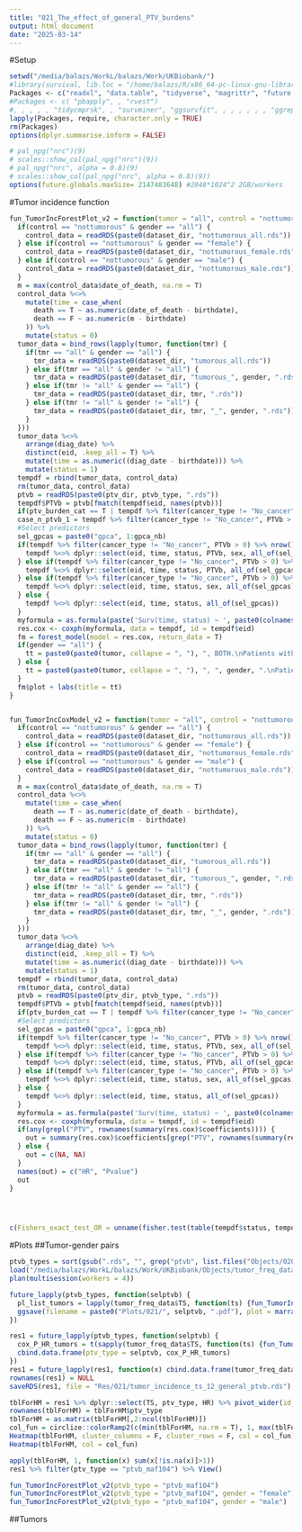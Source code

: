 ```yaml
---
title: "021_The_effect_of_general_PTV_burdens"
output: html_document
date: "2025-03-14"
---
```


#Setup

```r
setwd("/media/balazs/WorkL/balazs/Work/UKBiobank/")
#library(survival, lib.loc = "/home/balazs/R/x86_64-pc-linux-gnu-library/4.3")
Packages <- c("readxl", "data.table", "tidyverse", "magrittr", "future.apply", "fastmatch", "clusterProfiler", "org.Hs.eg.db", "Rfast", "hgnc", "survival", "forestmodel", "gridExtra", "ggpubr", "ComplexHeatmap")
#Packages <- c( "pbapply", , "rvest")
#, , , , , "tidycmprsk", , "survminer", "ggsurvfit", , , , , , , "ggrepel", "ggsci", "scales", , "circlize" "fastmatch", "h2o", , , "protr", , , "networkD3", , , "Biostrings", , )
lapply(Packages, require, character.only = TRUE)
rm(Packages)
options(dplyr.summarise.inform = FALSE)

# pal_npg("nrc")(9)
# scales::show_col(pal_npg("nrc")(9))
# pal_npg("nrc", alpha = 0.8)(9)
# scales::show_col(pal_npg("nrc", alpha = 0.8)(9))
options(future.globals.maxSize= 2147483648) #2048*1024^2 2GB/workers
```

#Tumor incidence function

```r
fun_TumorIncForestPlot_v2 = function(tumor = "all", control = "nottumorous", gender = "all", ptvb_type = "ptvb", ptv_burden_cat = FALSE, gpca_nb = 10, dataset_dir = "/media/balazs/WorkL/balazs/Work/UKBiobank/Objects/000_Sub_datasets/", ptv_dir = "/media/balazs/WorkL/balazs/Work/UKBiobank/Objects/020/PTVs/") {
  if(control == "nottumorous" & gender == "all") {
    control_data = readRDS(paste0(dataset_dir, "nottumorous_all.rds"))
  } else if(control == "nottumorous" & gender == "female") {
    control_data = readRDS(paste0(dataset_dir, "nottumorous_female.rds"))
  } else if(control == "nottumorous" & gender == "male") {
    control_data = readRDS(paste0(dataset_dir, "nottumorous_male.rds"))
  }
  m = max(control_data$date_of_death, na.rm = T)
  control_data %<>% 
    mutate(time = case_when(
      death == T ~ as.numeric(date_of_death - birthdate),
      death == F ~ as.numeric(m - birthdate)
    )) %>% 
    mutate(status = 0)
  tumor_data = bind_rows(lapply(tumor, function(tmr) {
    if(tmr == "all" & gender == "all") {
      tmr_data = readRDS(paste0(dataset_dir, "tumorous_all.rds"))
    } else if(tmr == "all" & gender != "all") {
      tmr_data = readRDS(paste0(dataset_dir, "tumorous_", gender, ".rds"))
    } else if(tmr != "all" & gender == "all") {
      tmr_data = readRDS(paste0(dataset_dir, tmr, ".rds"))
    } else if(tmr != "all" & gender != "all") {
      tmr_data = readRDS(paste0(dataset_dir, tmr, "_", gender, ".rds"))
    }
  }))
  tumor_data %<>% 
    arrange(diag_date) %>% 
    distinct(eid, .keep_all = T) %>% 
    mutate(time = as.numeric((diag_date - birthdate))) %>% 
    mutate(status = 1)
  tempdf = rbind(tumor_data, control_data)
  rm(tumor_data, control_data)
  ptvb = readRDS(paste0(ptv_dir, ptvb_type, ".rds"))
  tempdf$PTVb = ptvb[fmatch(tempdf$eid, names(ptvb))]
  if(ptv_burden_cat == T | tempdf %>% filter(cancer_type != "No_cancer") %>% pull(PTVb) %>% unique() %>% length() < 5) {tempdf$PTVb = as.factor(ifelse(tempdf$PTVb == 0, 0, 1))}
  case_n_ptvb_1 = tempdf %>% filter(cancer_type != "No_cancer", PTVb > 0) %>% nrow()
  #Select predictors
  sel_gpcas = paste0("gpca", 1:gpca_nb)
  if(tempdf %>% filter(cancer_type != "No_cancer", PTVb > 0) %>% nrow() > 0 & gender == "all") {
    tempdf %<>% dplyr::select(eid, time, status, PTVb, sex, all_of(sel_gpcas))
  } else if(tempdf %>% filter(cancer_type != "No_cancer", PTVb > 0) %>% nrow() > 0 & gender != "all") {
    tempdf %<>% dplyr::select(eid, time, status, PTVb, all_of(sel_gpcas))
  } else if(tempdf %>% filter(cancer_type != "No_cancer", PTVb > 0) %>% nrow() == 0 & gender == "all") {
    tempdf %<>% dplyr::select(eid, time, status, sex, all_of(sel_gpcas))
  } else {
    tempdf %<>% dplyr::select(eid, time, status, all_of(sel_gpcas))
  }
  myformula = as.formula(paste('Surv(time, status) ~ ', paste0(colnames(tempdf)[4:ncol(tempdf)], collapse = "+")))
  res.cox <- coxph(myformula, data = tempdf, id = tempdf$eid)
  fm = forest_model(model = res.cox, return_data = T)
  if(gender == "all") {
    tt = paste0(paste0(tumor, collapse = ", "), ", BOTH.\nPatients with PTV in case group: ", case_n_ptvb_1)
  } else {
    tt = paste0(paste0(tumor, collapse = ", "), ", ", gender, ".\nPatients with PTV in case group: ", case_n_ptvb_1)
  }
  fm$plot + labs(title = tt)
}


fun_TumorIncCoxModel_v2 = function(tumor = "all", control = "nottumorous", gender = "all", ptvb_type = "ptvb", ptv_burden_cat = FALSE, gpca_nb = 10, dataset_dir = "/media/balazs/WorkL/balazs/Work/UKBiobank/Objects/000_Sub_datasets/", ptv_dir = "/media/balazs/WorkL/balazs/Work/UKBiobank/Objects/020/PTVs/") {
  if(control == "nottumorous" & gender == "all") {
    control_data = readRDS(paste0(dataset_dir, "nottumorous_all.rds"))
  } else if(control == "nottumorous" & gender == "female") {
    control_data = readRDS(paste0(dataset_dir, "nottumorous_female.rds"))
  } else if(control == "nottumorous" & gender == "male") {
    control_data = readRDS(paste0(dataset_dir, "nottumorous_male.rds"))
  }
  m = max(control_data$date_of_death, na.rm = T)
  control_data %<>% 
    mutate(time = case_when(
      death == T ~ as.numeric(date_of_death - birthdate),
      death == F ~ as.numeric(m - birthdate)
    )) %>% 
    mutate(status = 0)
  tumor_data = bind_rows(lapply(tumor, function(tmr) {
    if(tmr == "all" & gender == "all") {
      tmr_data = readRDS(paste0(dataset_dir, "tumorous_all.rds"))
    } else if(tmr == "all" & gender != "all") {
      tmr_data = readRDS(paste0(dataset_dir, "tumorous_", gender, ".rds"))
    } else if(tmr != "all" & gender == "all") {
      tmr_data = readRDS(paste0(dataset_dir, tmr, ".rds"))
    } else if(tmr != "all" & gender != "all") {
      tmr_data = readRDS(paste0(dataset_dir, tmr, "_", gender, ".rds"))
    }
  }))
  tumor_data %<>% 
    arrange(diag_date) %>% 
    distinct(eid, .keep_all = T) %>% 
    mutate(time = as.numeric((diag_date - birthdate))) %>% 
    mutate(status = 1)
  tempdf = rbind(tumor_data, control_data)
  rm(tumor_data, control_data)
  ptvb = readRDS(paste0(ptv_dir, ptvb_type, ".rds"))
  tempdf$PTVb = ptvb[fmatch(tempdf$eid, names(ptvb))]
  if(ptv_burden_cat == T | tempdf %>% filter(cancer_type != "No_cancer") %>% pull(PTVb) %>% unique() %>% length() < 5) {tempdf$PTVb = as.factor(ifelse(tempdf$PTVb == 0, 0, 1))}
  #Select predictors
  sel_gpcas = paste0("gpca", 1:gpca_nb)
  if(tempdf %>% filter(cancer_type != "No_cancer", PTVb > 0) %>% nrow() > 0 & gender == "all") {
    tempdf %<>% dplyr::select(eid, time, status, PTVb, sex, all_of(sel_gpcas))
  } else if(tempdf %>% filter(cancer_type != "No_cancer", PTVb > 0) %>% nrow() > 0 & gender != "all") {
    tempdf %<>% dplyr::select(eid, time, status, PTVb, all_of(sel_gpcas))
  } else if(tempdf %>% filter(cancer_type != "No_cancer", PTVb > 0) %>% nrow() == 0 & gender == "all") {
    tempdf %<>% dplyr::select(eid, time, status, sex, all_of(sel_gpcas))
  } else {
    tempdf %<>% dplyr::select(eid, time, status, all_of(sel_gpcas))
  }
  myformula = as.formula(paste('Surv(time, status) ~ ', paste0(colnames(tempdf)[4:ncol(tempdf)], collapse = "+")))
  res.cox <- coxph(myformula, data = tempdf, id = tempdf$eid)
  if(any(grepl("PTV", rownames(summary(res.cox)$coefficients)))) {
    out = summary(res.cox)$coefficients[grep("PTV", rownames(summary(res.cox)$coefficients), value = T),c("exp(coef)","Pr(>|z|)")]
  } else {
    out = c(NA, NA)
  }
  names(out) = c("HR", "Pvalue")
  out
}




c(Fishers_exact_test_OR = unname(fisher.test(table(tempdf$status, tempdf$PTVb))$estimate), Fishers_exact_test_P = fisher.test(table(tempdf$status, tempdf$PTVb))$p.value)
```

#Plots
##Tumor-gender pairs

```r
ptvb_types = sort(gsub(".rds", "", grep("ptvb", list.files("Objects/020/PTVs/"), value = T)))
load("/media/balazs/WorkL/balazs/Work/UKBiobank/Objects/tumor_freq_data")
plan(multisession(workers = 4))

future_lapply(ptvb_types, function(selptvb) {
  pl_list_tumors = lapply(tumor_freq_data$TS, function(ts) {fun_TumorIncForestPlot_v2(tumor = strsplit(ts, "_")[[1]][1], gender = strsplit(ts, "_")[[1]][2], ptvb_type = selptvb)})
  ggsave(filename = paste0("Plots/021/", selptvb, ".pdf"), plot = marrangeGrob(pl_list_tumors, nrow=1, ncol=1), width = 21, height = 21)
})

res1 = future_lapply(ptvb_types, function(selptvb) {
  cox_P_HR_tumors = t(sapply(tumor_freq_data$TS, function(ts) {fun_TumorIncCoxModel_v2(tumor = strsplit(ts, "_")[[1]][1], gender = strsplit(ts, "_")[[1]][2], ptvb_type = selptvb)}))
  cbind.data.frame(ptv_type = selptvb, cox_P_HR_tumors)
})
res1 = future_lapply(res1, function(x) cbind.data.frame(tumor_freq_data, x)) %>% bind_rows()
rownames(res1) = NULL
saveRDS(res1, file = "Res/021/tumor_incidence_ts_12_general_ptvb.rds")

tblForHM = res1 %>% dplyr::select(TS, ptv_type, HR) %>% pivot_wider(id_cols = ptv_type, names_from = TS, values_from = HR) %>% as.data.frame()
rownames(tblForHM) = tblForHM$ptv_type
tblForHM = as.matrix(tblForHM[,2:ncol(tblForHM)])
col_fun = circlize::colorRamp2(c(min(tblForHM, na.rm = T), 1, max(tblForHM, na.rm = T)), c("green", "white", "red"))
Heatmap(tblForHM, cluster_columns = F, cluster_rows = F, col = col_fun)
Heatmap(tblForHM, col = col_fun)

apply(tblForHM, 1, function(x) sum(x[!is.na(x)]>1))
res1 %>% filter(ptv_type == "ptvb_maf104") %>% View()

fun_TumorIncForestPlot_v2(ptvb_type = "ptvb_maf104")
fun_TumorIncForestPlot_v2(ptvb_type = "ptvb_maf104", gender = "female")
fun_TumorIncForestPlot_v2(ptvb_type = "ptvb_maf104", gender = "male")

```

##Tumors

```r

```

